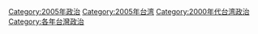[[Category:2005年政治|Category:2005年政治]]
[[Category:2005年台湾|Category:2005年台湾]]
[[Category:2000年代台湾政治|Category:2000年代台湾政治]]
[[Category:各年台灣政治|Category:各年台灣政治]]